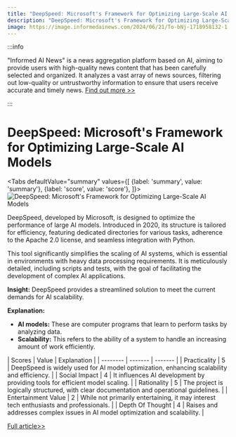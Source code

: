 ```yaml
---
title: "DeepSpeed: Microsoft's Framework for Optimizing Large-Scale AI Models"
description: "DeepSpeed: Microsoft's Framework for Optimizing Large-Scale AI Models"
image: https://image.informedainews.com/2024/06/21/To-bNj-1718958132-1.jpg
---
```



:::info

"Informed AI News" is a news aggregation platform based on AI, aiming to provide users with high-quality news content that has been carefully selected and organized. It analyzes a vast array of news sources, filtering out low-quality or untrustworthy information to ensure that users receive accurate and timely news.  [Find out more >>](/)

:::

# DeepSpeed: Microsoft's Framework for Optimizing Large-Scale AI Models


<Tabs
	defaultValue="summary"
	values={[
	{label: 'summary', value: 'summary'},
	{label: 'score', value: 'score'},
]}>
<TabItem value="summary">
<img
  src="https://image.informedainews.com/2024/06/21/To-bNj-1718958132-1.jpg"
  alt="DeepSpeed: Microsoft's Framework for Optimizing Large-Scale AI Models"
/>



DeepSpeed, developed by Microsoft, is designed to optimize the performance of large AI models. Introduced in 2020, its structure is tailored for efficiency, featuring dedicated directories for various tasks, adherence to the Apache 2.0 license, and seamless integration with Python.

This tool significantly simplifies the scaling of AI systems, which is essential in environments with heavy data processing requirements. It is meticulously detailed, including scripts and tests, with the goal of facilitating the development of complex AI applications.

**Insight:**
DeepSpeed provides a streamlined solution to meet the current demands for AI scalability.

**Explanation:**
- **AI models:** These are computer programs that learn to perform tasks by analyzing data.
- **Scalability:** This refers to the ability of a system to handle an increasing amount of work efficiently.
</TabItem>
<TabItem value="score">
	| Scores     | Value   | Explanation |
	| -------- | ------- | ------- |
	| Practicality  | 5    | DeepSpeed is widely used for AI model optimization, enhancing scalability and efficiency.    |
	| Social Impact | 4     | It influences AI development by providing tools for efficient model scaling.    |
	| Rationality    | 5    | The project is logically structured, with clear documentation and operational guidelines.    |
	| Entertainment Value    | 2    | While not primarily entertaining, it may interest tech enthusiasts and professionals.    |
	| Depth Of Thought    | 4    | Raises and addresses complex issues in AI model optimization and scalability.    |
</TabItem>
</Tabs>

[Full article>>](https://github.com/microsoft/DeepSpeed)
